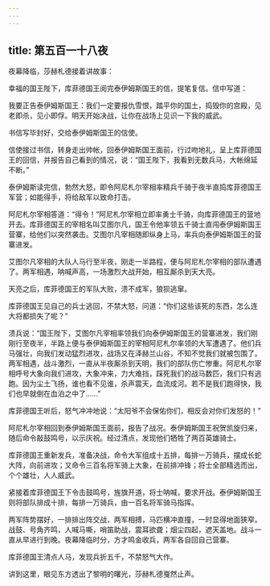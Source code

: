 ```yaml
---
---
---
```

title: 第五百一十八夜
---






夜幕降临，莎赫札德接着讲故事：





幸福的国王陛下，库菲德国王阅完泰伊姆斯国王的信，提笔复信。信中写道：


我要正告泰伊姆斯国王：我们一定要报仇雪恨，踏平你的国土，捣毁你的宫殿，见老即杀，见小即俘。明天开始决战，让你在战场上见识一下我的威武。



书信写毕封好，交给泰伊姆斯国王的信使。

信使接过书信，转身走出帅帐，回泰伊姆斯国王面前，行过吻地礼，呈上库菲德国王的回信，并报告自己看到的情况，说：“国王陛下，我看到无数兵马，大帐绵延不断。”

泰伊姆斯读完信，勃然大怒，即令阿尼札尔宰相率精兵千骑于夜半直捣库菲德国王军营；如能得手，将给敌军以致命打击。

阿尼札尔宰相答道：“得令！”阿尼札尔宰相立即率勇士千骑，向库菲德国王的营地开去。库菲德国王的宰相名叫艾图尔凡，国王令他率领五千骑士直闯泰伊姆斯国王营寨，给他们以突然袭击。艾图尔凡宰相随即纵身上马，率兵向泰伊姆斯国王的营寨进发。

艾图尔凡宰相的大队人马行至半夜，刚走一半路程，便与阿尼札尔宰相的部队遭遇了。两军相遇，呐喊声高，一场激烈大战开始，相互厮杀到天大亮。

天亮之后，库菲德国王的军队大败，溃不成军，狼狈逃窜。

库菲德国王见自己的兵士逃回，不禁大怒，问道：“你们这些该死的东西，怎么连大将都损失了呢？”

溃兵说：“国王陛下，艾图尔凡宰相率领我们向泰伊姆斯国王的营寨进发，我们刚刚行至夜半，半路上便与泰伊姆斯国王的宰相阿尼札尔率领的大军遭遇了。他们兵马强壮，向我们发动猛烈进攻，战场又在泽赫兰山谷，不知不觉我们就被包围了。两军相遇，战斗激烈，一直从半夜厮杀到天明，我们的部队伤亡惨重。阿尼札尔宰相呼号大象向我们进攻，大象冲来，力大难挡，踩死我们的战马数匹，我们只有逃跑。因为尘土飞扬，谁也看不见谁，杀声震天，血流成河。若不是我们跑得快，我们也早就倒在血泊之中了……”

库菲德国王听后，怒气冲冲地说：“太阳爷不会保佑你们，相反会对你们发怒的！”

阿尼札尔宰相回到泰伊姆斯国王面前，报告了战况。泰伊姆斯国王祝贺凯旋归来，随后命令敲鼓鸣号，以示庆祝。经过清点，发现他们牺牲了两百英雄骑士。

库菲德国王重新发兵，准备决战，命令大军组成十五排，每排一万骑兵，摆成长蛇大阵，向前进攻；又命令三百名将军骑上大象，在前排冲锋；将士全部精选而出，个个雄壮，人人威武。

紧接着库菲德国王下令击鼓鸣号，旌旗开道，将士呐喊，要求开战。泰伊姆斯国王则将部队排成十排，每排一万骑兵，由一百名将军骑马指挥。

两军阵势摆好，一排排出阵交战，两军相搏，马匹横冲直撞，一时显得地面狭窄。战鼓、号角齐鸣，人喊马嘶，哨笛助战，震耳欲聋；烟尘四起，遮天盖地。战斗一直从早进行到晚。夜幕降临时分，方才鸣金收兵，两军各自回自己营寨。

库菲德国王清点人马，发现兵折五千，不禁怒气大作。





讲到这里，眼见东方透出了黎明的曙光，莎赫札德戛然止声。